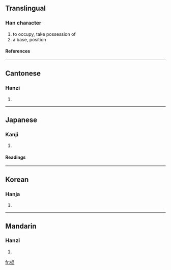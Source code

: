 {{see|據}}

==Translingual==
===Han character===
{{Han char|rn=64|rad=手|as=08|sn=11|four=5706<sub>4</sub>|canj=手尸十口 (QSJR)}}
# to occupy, take possession of
# a base, position
====References====
{{Han ref|kx=0435.120|dkj=12204|dj=0784.290|hdz=31909.010|uh=636E|ud=25454|bh=D575|bd=54645}}
----
==Cantonese==
===Hanzi===
{{yue-hanzi|jyut=|y=geui1}}
# {{defn|Cantonese}}
----
==Japanese==
===Kanji===
{{ja-kanji|grade=|rs=手08}}
# {{defn|Japanese}} 
====Readings====
{{ja-readings|on=[[きょ]] (kyo)|kun=[[すえる]] (sueru), [[すえ]] (sue)}}
----
==Korean==
===Hanja===
{{ko-hanja|hangeul=거|eumhun=|rv=geo|mr=kŏ|y=ke}}
# {{defn|Korean}}
----
==Mandarin==
===Hanzi===
{{cmn-hanzi|tra=據|pin=[[jù]] (ju4)|wg=chü<sup>4</sup>}}
# {{defn|Mandarin}}

[[fr:据]]